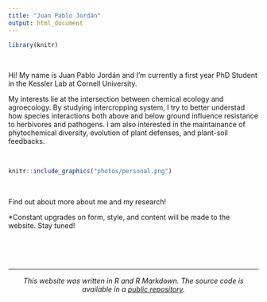 ```yaml
---
title: "Juan Pablo Jordán"
output: html_document
---
```

```r
library(knitr)
```

<br>

Hi! My name is Juan Pablo Jordán and I'm currently a first year PhD Student in the Kessler Lab at Cornell University. 

My interests lie at the intersection between chemical ecology and agroecology. By studying intercropping system, I try to better understad how species interactions both above and below ground influence resistance to herbivores and pathogens. I am also interested in the maintainance of phytochemical diversity, evolution of plant defenses, and plant-soil feedbacks.

<br>

```r

knitr::include_graphics("photos/personal.png")  
```

<br>

Find out about more about me and my research!

*Constant upgrades on form, style, and content will be made to the website. Stay tuned!

<br>
<br>
<br>

***

<center> _This website was written in R and R Markdown. The source code is available in a [public repository](https://github.com/jpj73/personal_website)._ </center>